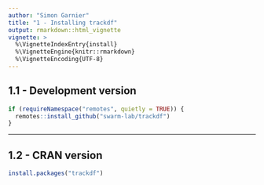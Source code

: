 ```yaml
---
author: "Simon Garnier"
title: "1 - Installing trackdf"
output: rmarkdown::html_vignette
vignette: >
  %\VignetteIndexEntry{install}
  %\VignetteEngine{knitr::rmarkdown}
  %\VignetteEncoding{UTF-8}
---
```


## 1.1 - Development version

```r
if (requireNamespace("remotes", quietly = TRUE)) {
  remotes::install_github("swarm-lab/trackdf")
}
```

---

## 1.2 - CRAN version

```r
install.packages("trackdf")
```